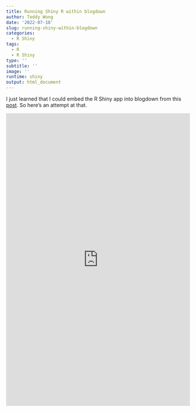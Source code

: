 ```yaml
---
title: Running Shiny R within blogdown
author: Teddy Wong
date: '2022-07-18'
slug: running-shiny-within-blogdown
categories:
  - R Shiny
tags:
  - R
  - R Shiny
type: ''
subtitle: ''
image: ''
runtime: shiny
output: html_document
---
```


I just learned that I could embed the R Shiny app into blogdown from this [post](https://statsandr.com/blog/how-to-embed-a-shiny-app-in-blogdown/).  So here's an attempt at that.

<iframe height=800 width="100%" frameborder="yes" src="https://twong.shinyapps.io/implied_rol"> </iframe>
